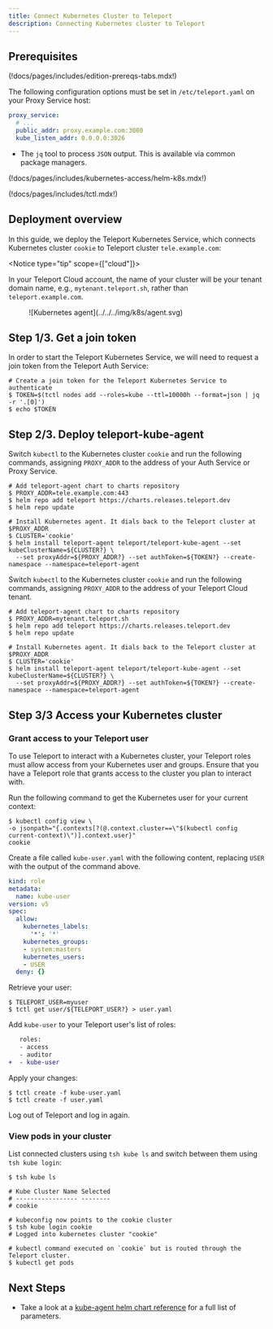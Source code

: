 ```yaml
---
title: Connect Kubernetes Cluster to Teleport
description: Connecting Kubernetes cluster to Teleport
---
```


## Prerequisites

(!docs/pages/includes/edition-prereqs-tabs.mdx!)

  The following configuration options must be set in `/etc/teleport.yaml` on
  your Proxy Service host:

  ```yaml
  proxy_service:
    # ...
    public_addr: proxy.example.com:3080
    kube_listen_addr: 0.0.0.0:3026 
  ```

- The `jq` tool to process `JSON` output. This is available via common package managers.

(!docs/pages/includes/kubernetes-access/helm-k8s.mdx!)

(!docs/pages/includes/tctl.mdx!)

## Deployment overview

In this guide, we deploy the Teleport Kubernetes Service, which connects
Kubernetes cluster `cookie` to Teleport cluster `tele.example.com`:

<Notice type="tip" scope={["cloud"]}>

In your Teleport Cloud account, the name of your cluster will be your tenant
domain name, e.g., `mytenant.teleport.sh`, rather than `teleport.example.com`.

</Notice>

<Figure align="left" bordered caption="Kubernetes agent dialing back to Teleport cluster">
  ![Kubernetes agent](../../../img/k8s/agent.svg)
</Figure>

## Step 1/3. Get a join token

In order to start the Teleport Kubernetes Service, we will need to request a
join token from the Teleport Auth Service:

```code
# Create a join token for the Teleport Kubernetes Service to authenticate
$ TOKEN=$(tctl nodes add --roles=kube --ttl=10000h --format=json | jq -r '.[0]')
$ echo $TOKEN
```

## Step 2/3. Deploy teleport-kube-agent


<Tabs>
<TabItem scope={["oss", "enterprise"]} label="Self-Hosted">

Switch `kubectl` to the Kubernetes cluster `cookie` and run the following
commands, assigning `PROXY_ADDR` to the address of your Auth Service or Proxy
Service.

```code
# Add teleport-agent chart to charts repository
$ PROXY_ADDR=tele.example.com:443
$ helm repo add teleport https://charts.releases.teleport.dev
$ helm repo update

# Install Kubernetes agent. It dials back to the Teleport cluster at $PROXY_ADDR
$ CLUSTER='cookie'
$ helm install teleport-agent teleport/teleport-kube-agent --set kubeClusterName=${CLUSTER?} \
  --set proxyAddr=${PROXY_ADDR?} --set authToken=${TOKEN?} --create-namespace --namespace=teleport-agent
```

</TabItem>
<TabItem scope={["cloud"]} label="Teleport Cloud">

Switch `kubectl` to the Kubernetes cluster `cookie` and run the following
commands, assigning `PROXY_ADDR` to the address of your Teleport Cloud tenant.

```code
# Add teleport-agent chart to charts repository
$ PROXY_ADDR=mytenant.teleport.sh
$ helm repo add teleport https://charts.releases.teleport.dev
$ helm repo update

# Install Kubernetes agent. It dials back to the Teleport cluster at $PROXY_ADDR
$ CLUSTER='cookie'
$ helm install teleport-agent teleport/teleport-kube-agent --set kubeClusterName=${CLUSTER?} \
  --set proxyAddr=${PROXY_ADDR?} --set authToken=${TOKEN?} --create-namespace --namespace=teleport-agent
```

</TabItem>
</Tabs>

## Step 3/3 Access your Kubernetes cluster

### Grant access to your Teleport user

To use Teleport to interact with a Kubernetes cluster, your Teleport roles must
allow access from your Kubernetes user and groups. Ensure that you have a
Teleport role that grants access to the cluster you plan to interact with.

Run the following command to get the Kubernetes user for your current context:

```code
$ kubectl config view \
-o jsonpath="{.contexts[?(@.context.cluster==\"$(kubectl config current-context)\")].context.user}"
cookie
```

Create a file called `kube-user.yaml` with the following content, replacing
`USER` with the output of the command above.

```yaml
kind: role
metadata:
  name: kube-user
version: v5
spec:
  allow:
    kubernetes_labels:
      '*': '*'
    kubernetes_groups:
    - system:masters
    kubernetes_users:
    - USER
  deny: {}
```

Retrieve your user:

```code
$ TELEPORT_USER=myuser
$ tctl get user/${TELEPORT_USER?} > user.yaml
```

Add `kube-user` to your Teleport user's list of roles:

```diff
   roles:
   - access
   - auditor
+  - kube-user
```

Apply your changes:

```code
$ tctl create -f kube-user.yaml
$ tctl create -f user.yaml
```

Log out of Teleport and log in again.

### View pods in your cluster

List connected clusters using `tsh kube ls` and switch between
them using `tsh kube login`:

```code
$ tsh kube ls

# Kube Cluster Name Selected 
# ----------------- -------- 
# cookie

# kubeconfig now points to the cookie cluster
$ tsh kube login cookie
# Logged into kubernetes cluster "cookie"

# kubectl command executed on `cookie` but is routed through the Teleport cluster.
$ kubectl get pods
```

## Next Steps

- Take a look at a [kube-agent helm chart reference](../helm/reference.mdx#teleport-kube-agent) for a full list of parameters.
